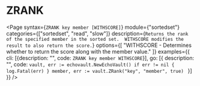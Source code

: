 # ZRANK

<Page
  syntax={`ZRANK key member [WITHSCORE]`}
  module={"sortedset"}
  categories={["sortedset", "read", "slow"]}
  description={`Returns the rank of the specified member in the sorted set. 
  WITHSCORE modifies the result to also return the score.`}
  options={[
    "WITHSCORE - Determines whether to return the score along with the member value."
  ]}
  examples={{
    cli: [{description: "", code: `ZRANK key member WITHSCORE`}],
    go: [{
      description: "",
      code: `vault, err := echovault.NewEchoVault()
if err != nil {
  log.Fatal(err)
}
member, err := vault.ZRank("key", "member", true)
`
    }]
  }}
/>